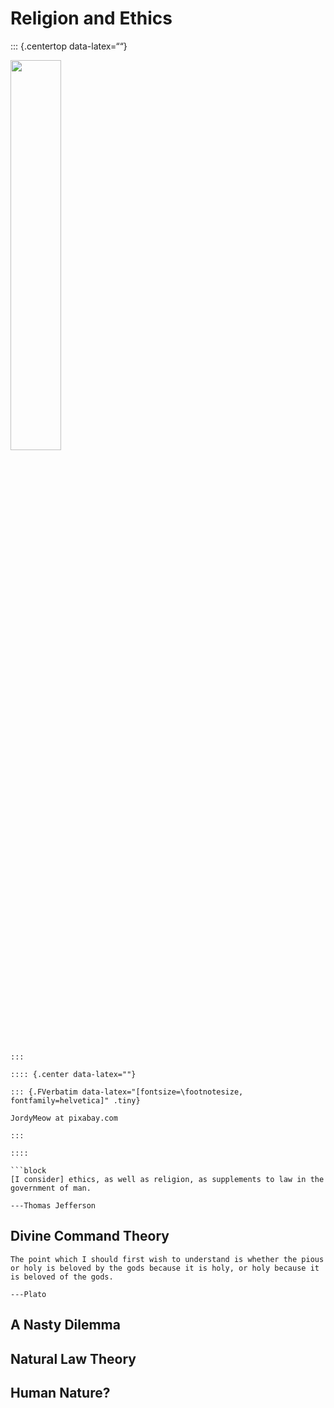# Religion and Ethics {#religion}

::: {.centertop data-latex=""}

![](img/tori-shrine.jpg){width=40%}
```

:::

:::: {.center data-latex=""}

::: {.FVerbatim data-latex="[fontsize=\footnotesize, fontfamily=helvetica]" .tiny}

JordyMeow at pixabay.com

:::

::::

```block

[I consider] ethics, as well as religion, as supplements to law in the government of man.

---Thomas Jefferson

```


## Divine Command Theory

```block
The point which I should first wish to understand is whether the pious or holy is beloved by the gods because it is holy, or holy because it is beloved of the gods. 

---Plato
```

## A Nasty Dilemma

## Natural Law Theory

## Human Nature?

